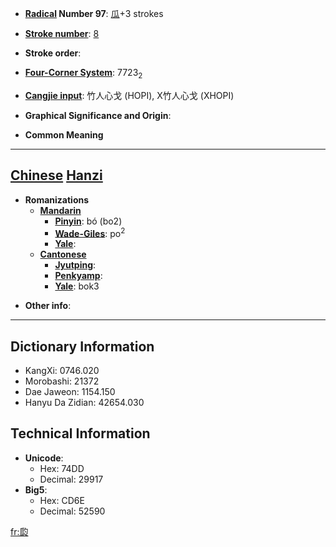 * '''[[Wiktionary:Chinese radical index| Radical]] Number 97''': [[Wiktionary:Chinese radical index 瓜|瓜]]+3 strokes

* '''[[Wiktionary:Chinese total strokes index|Stroke number]]''': [[Wiktionary:Chinese total strokes index 8|8]]

* '''Stroke order''': 

* '''[[Wiktionary:Chinese four corner index|Four-Corner System]]''': 7723<sub>2</sub>

* '''[[Wiktionary:Chinese Cangjie index|Cangjie input]]''': 竹人心戈 (HOPI), X竹人心戈 (XHOPI)

* '''Graphical Significance and Origin''': 

* '''Common Meaning'''

----

== [[Chinese]] [[Hanzi]] ==

* '''Romanizations'''
** '''[[Mandarin]]'''
*** '''[[Pinyin]]''': bó (bo2)
*** '''[[Wade-Giles]]''': po<sup>2</sup>
*** '''[[Yale]]''': 
** '''[[Cantonese]]'''
*** '''[[Jyutping]]''':
*** '''[[Penkyamp]]''': 
*** '''[[Yale]]''': bok3

* '''Other info''': 

----

== Dictionary Information ==

* KangXi: 0746.020
* Morobashi: 21372
* Dae Jaweon: 1154.150
* Hanyu Da Zidian: 42654.030

== Technical Information ==

* '''Unicode''':
** Hex: 74DD
** Decimal: 29917
* '''Big5''':
** Hex: CD6E
** Decimal: 52590

[[fr:瓝]]